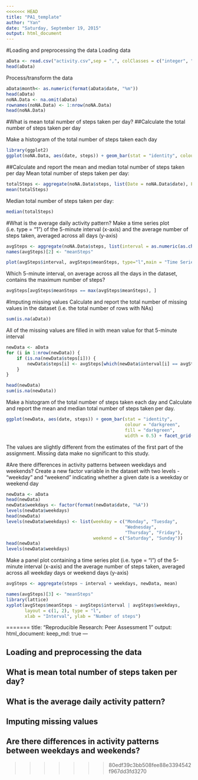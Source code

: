 ```yaml
---
<<<<<<< HEAD
title: "PA1_template"
author: "Yan"
date: "Saturday, September 19, 2015"
output: html_document
---
```


#Loading and preprocessing the data
Loading data
```r
aData <- read.csv("activity.csv",sep = ",", colClasses = c("integer", "Date", "factor"))
head(aData)
```

Process/transform the data 
```r
aData$month<- as.numeric(format(aData$date, "%m"))
head(aData)
noNA.Data <- na.omit(aData)
rownames(noNA.Data) <- 1:nrow(noNA.Data)
head(noNA.Data)
```


#What is mean total number of steps taken per day?
##Calculate the total number of steps taken per day

Make a histogram of the total number of steps taken each day
```r
library(ggplot2)
ggplot(noNA.Data, aes(date, steps)) + geom_bar(stat = "identity", colour = "darkgreen", fill = "darkgreen", width = 0.5) + facet_grid(. ~ month, scales = "free") + labs(title = "Histogram of Total Number of Steps Taken Each Day", x = "Date", y = "Total number of steps")

```

##Calculate and report the mean and median total number of steps taken per day
Mean total number of steps taken per day:
```r
totalSteps <- aggregate(noNA.Data$steps, list(Date = noNA.Data$date), FUN = "sum")$x
mean(totalSteps)

```
Median total number of steps taken per day:
```r
median(totalSteps)
```

#What is the average daily activity pattern?
Make a time series plot (i.e. type = "1") of the 5-minute interval (x-axis) and the average number of steps taken, averaged across all days (y-axis) 
```r
avgSteps <- aggregate(noNA.Data$steps, list(interval = as.numeric(as.character(noNA.Data$interval))), FUN = "mean")
names(avgSteps)[2] <- "meanSteps"

plot(avgSteps$interval, avgSteps$meanSteps, type="l",main = "Time Series Plot of the 5 minute Interval", xlab = "5minute intervals", ylab = "Average number of steps taken", ,col="darkgreen", lwd = 3 )
```

Which 5-minute interval, on average across all the days in the dataset, contains the maximum number of steps?
```r
avgSteps[avgSteps$meanSteps == max(avgSteps$meanSteps), ]
```

#Imputing missing values
Calculate and report the total number of missing values in the dataset (i.e. the total number of rows with NAs)
```r
sum(is.na(aData))

```
All of the missing values are filled in with mean value for that 5-minute interval 
```r
newData <- aData 
for (i in 1:nrow(newData)) {
    if (is.na(newData$steps[i])) {
        newData$steps[i] <- avgSteps[which(newData$interval[i] == avgSteps$interval), ]$meanSteps
    }
}

head(newData)
sum(is.na(newData))
```

Make a histogram of the total number of steps taken each day and Calculate and report the mean and median total number of steps taken per day. 
```r
ggplot(newData, aes(date, steps)) + geom_bar(stat = "identity",
                                             colour = "darkgreen",
                                             fill = "darkgreen",
                                             width = 0.5) + facet_grid(. ~ month, scales = "free") + labs(title = "Histogram of Total Number of Steps Taken Each Day (no missing data)", x = "Date", y = "Total number of steps")
```

The values are slightly different from the estimates of the first part of the assignment. Missing data make no significant to this study.


#Are there differences in activity patterns between weekdays and weekends?
Create a new factor variable in the dataset with two levels - "weekday" and "weekend" indicating whether a given date is a weekday or weekend day
```r
newData <- aData
head(newData)
newData$weekdays <- factor(format(newData$date, "%A"))
levels(newData$weekdays)
head(newData)
levels(newData$weekdays) <- list(weekday = c("Monday", "Tuesday",
                                             "Wednesday", 
                                             "Thursday", "Friday"),
                                 weekend = c("Saturday", "Sunday"))
head(newData)
levels(newData$weekdays)
```


Make a panel plot containing a time series plot (i.e. type = "l") of the 5-minute interval (x-axis) and the average number of steps taken, averaged across all weekday days or weekend days (y-axis)


```r


avgSteps <- aggregate(steps ~ interval + weekdays, newData, mean)

names(avgSteps)[3] <- "meanSteps"
library(lattice)
xyplot(avgSteps$meanSteps ~ avgSteps$interval | avgSteps$weekdays, 
       layout = c(1, 2), type = "l", 
       xlab = "Interval", ylab = "Number of steps")


```

=======
title: "Reproducible Research: Peer Assessment 1"
output: 
  html_document:
    keep_md: true
---


## Loading and preprocessing the data



## What is mean total number of steps taken per day?



## What is the average daily activity pattern?



## Imputing missing values



## Are there differences in activity patterns between weekdays and weekends?
>>>>>>> 80edf39c3bb508fee88e3394542f967dd3fd3270
